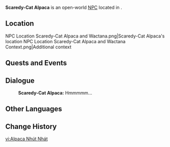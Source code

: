 {{Meta
<!-- Remove this template after adding the missing info -->
|missing_NPC_profile  = yes
}}
{{Character Infobox
|type             = Open-World NPC
|image            = NPC Scaredy-Cat Alpaca.png
|group            = Alpaca
|realname         = <!-- Optional, if different from in-game name -->
|deceased         = <!-- Past (for deceased prior to events of the game) or free response -->
|region           = Natlan
|location         = Natlan
|affiliation      = 
|title            = 

|ancestry         = <!-- Clan/family -->
|father           = 
|mother           = 
|spouse           = 
|sibling          = 
|child            = 
|relative         = 

|voiceEN          = 
|voiceCN          = 
|voiceJP          = 
|voiceKR          = 
|dialoguereward   = 
}}
'''Scaredy-Cat Alpaca''' is an open-world [[NPC]] located in {{Location|Toyac Springs}}.

==Location==
<gallery>
NPC Location Scaredy-Cat Alpaca and Wactana.png|Scaredy-Cat Alpaca's location
NPC Location Scaredy-Cat Alpaca and Wactana Context.png|Additional context
</gallery>
<!--
==Profile==
Detailed story/lore information goes here.
''(To be added.)''

===Appearance===
Keep appearance section short and concise. Limit to 2 paragraphs with 3-4 sentences each.
''(To be added.)''
-->
==Quests and Events==
{{Quests and Events}}
<!--
==Idle Quotes==
{{Dialogue Start}}
:{{DIcon|Idle}} {{Tx}}
::{{A|VO {{subst:#titleparts:{{subst:PAGENAME}}}} 01.ogg}} "{{Tx}}"
{{Dialogue End}}
-->
==Dialogue==
{{Dialogue Start}}
:'''Scaredy-Cat Alpaca:''' Hmmmmm...
{{Dialogue End}}
<!--
==Event Dialogue==
===Event Name===
{{Dialogue Start}}
:'''Scaredy-Cat Alpaca:'''
{{Dialogue End}}
-->
==Other Languages==
{{Other Languages|default_hidden=1
|en      = Scaredy-Cat Alpaca
|zhs     = 胆小的绵驮兽
|zhs_rm  = Dǎnxiǎo de Miántuóshòu
|zht     = 膽小的綿馱獸
|zht_rm  = Dǎnxiǎo de Miántuóshòu
|ja      = 臆病なモコモコ駄獣
|ja_rm   = Okubyou-na Mokomoko Dajuu
|ko      = 겁 많은 알파카
|es      = Alpaca de carga miedosa
|fr      = Alpaga peureux
|ru      = Робкая альпака
|th      = Alpaca ขี้กลัว
|th_rm   = 
|vi      = Alpaca Nhút Nhát
|de      = Ängstliches Alpacktier
|id      = Alpaca Penakut
|pt      = Alcada Medrosa
|tr      = Ödlek Alpaka
|it      = Alpaca fifone
}}

==Change History==
{{Change History|5.0}}
<!--
==References==
{{Reflist}}
-->

[[vi:Alpaca Nhút Nhát]]